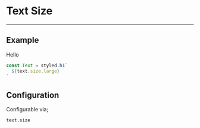 
# Text Size

---

## Example

<Size>Hello</Size>

```js
const Text = styled.h1`
  ${text.size.large}
`
```

## Configuration

Configurable via;

```
text.size
```
